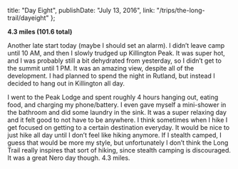 
  title: "Day Eight",
  publishDate: "July 13, 2016",
  link: "/trips/the-long-trail/dayeight"
};


**4.3 miles (101.6 total)**

Another late start today (maybe I should set an alarm). I didn’t leave camp until 10 AM, and then I slowly trudged up Killington Peak. It was super hot, and I was probably still a bit dehydrated from yesterday, so I didn’t get to the summit until 1 PM. It was an amazing view, despite all of the development. I had planned to spend the night in Rutland, but instead I decided to hang out in Killington all day.

I went to the Peak Lodge and spent roughly 4 hours hanging out, eating food, and charging my phone/battery. I even gave myself a mini-shower in the bathroom and did some laundry in the sink. It was a super relaxing day and it felt good to not have to be anywhere. I think sometimes when I hike I get focused on getting to a certain destination everyday. It would be nice to just hike all day until I don’t feel like hiking anymore. If I stealth camped, I guess that would be more my style, but unfortunately I don’t think the Long Trail really inspires that sort of hiking, since stealth camping is discouraged. It was a great Nero day though. 4.3 miles.
